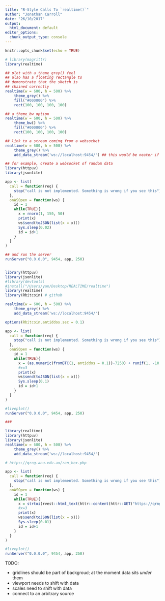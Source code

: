 ```yaml
---
title: "R-Style Calls To `realtime()`"
author: "Jonathan Carroll"
date: "26/10/2017"
output:
  html_document: default
editor_options: 
  chunk_output_type: console
---
```


```r
knitr::opts_chunk$set(echo = TRUE)
```

```r
# library(magrittr)
library(realtime)

## plot with a theme_grey() feel
## also has a floating rectangle to 
## demonstrate that the sketch is 
## chained correctly
realtime(w = 600, h = 500) %>%
    theme_grey() %>%
    fill("#000000") %>%
    rect(100, 100, 100, 100) 

## a theme_bw option
realtime(w = 600, h = 500) %>%
    theme_bw() %>%
    fill("#000000") %>%
    rect(100, 100, 100, 100)

## link to a stream coming from a websocket
realtime(w = 600, h = 500) %>%
    theme_grey() %>%
    add_data_stream('ws://localhost:9454/') ## this would be neater if it was the *first* part of the chain

## for example, create a websocket of random data
library(httpuv)
library(jsonlite)

app <- list(
  call = function(req) {
    stop("call is not implemented. Something is wrong if you see this")
  },
  onWSOpen = function(ws) {
    id = 1
    while(TRUE){
      x = rnorm(1, 150, 50)
      print(x)
      ws$send(toJSON(list(x = x)))
      Sys.sleep(0.02)
      id = id+1
    }
  }
)

## and run the server
runServer("0.0.0.0", 9454, app, 250)


library(httpuv)
library(jsonlite)
#library(devtools)
#install("/Users/yan/Desktop/REALTIME/realtime")
library(realtime)
library(Rbitcoin) # github

realtime(w = 600, h = 500) %>%
    theme_grey() %>%
    add_data_stream('ws://localhost:9454/') 

options(Rbitcoin.antiddos.sec = 0.1)

app <- list(
  call = function(req) {
    stop("call is not implemented. Something is wrong if you see this")
  },
  onWSOpen = function(ws) {
    id = 1
    while(TRUE){
      x = (as.numeric(fromBTC(1, antiddos = 0.1))-7250) + runif(1, -10, 10)
      #x=3
      print(x)
      ws$send(toJSON(list(x = x)))
      Sys.sleep(0.1)
      id = id+1
    }
  }
)

#liveplot()
runServer("0.0.0.0", 9454, app, 250)

###

library(realtime)
library(httpuv)
library(jsonlite)
realtime(w = 600, h = 500) %>%
    theme_grey() %>%
    add_data_stream('ws://localhost:9454/') 

# https://qrng.anu.edu.au/ran_hex.php

app <- list(
  call = function(req) {
    stop("call is not implemented. Something is wrong if you see this")
  },
  onWSOpen = function(ws) {
    id = 1
    while(TRUE){
      x = strtoi(rvest::html_text(httr::content(httr::GET("https://qrng.anu.edu.au/ran_bin.php"))), 2L)
      #x=3
      print(x)
      ws$send(toJSON(list(x = x)))
      Sys.sleep(0.01)
      id = id+1
    }
  }
)

#liveplot()
runServer("0.0.0.0", 9454, app, 250)

```

TODO:

- gridlines should be part of backgroud; at the moment data sits *under* them
- viewport needs to shift with data
- scales need to shift with data
- connect to an arbitrary source
